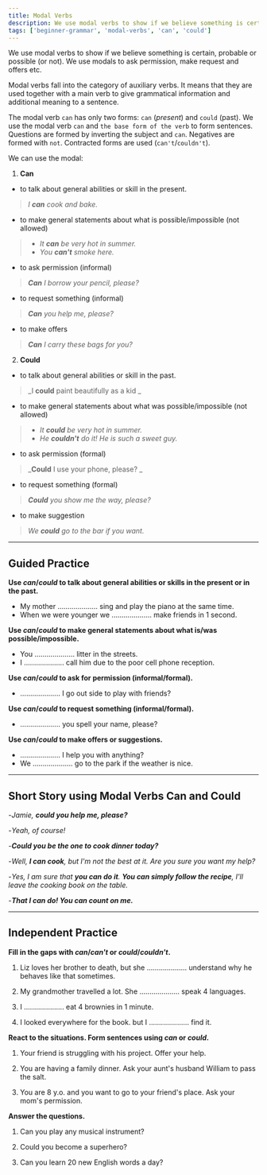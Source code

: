 ```yaml
---
title: Modal Verbs
description: We use modal verbs to show if we believe something is certain, probable or possible (or not). We use modals to ask permission, make request and offers etc
tags: ['beginner-grammar', 'modal-verbs', 'can', 'could']
---
```



We use modal verbs to show if we believe something is certain, probable or possible (or not). We use
modals to ask permission, make request and offers etc.

Modal verbs fall into the category of auxiliary verbs. It means that they are used together with a
main verb to give grammatical information and additional meaning to a sentence.

The modal verb `can` has only two forms: `can` (_present_) and `could` (past). We use the modal verb
`can` and `the base form of the verb` to form sentences. Questions are formed by inverting the
subject and `can`. Negatives are formed with `not`. Contracted forms are used (`can't`/`couldn't`).

We can use the modal:

1. **Can**

- to talk about general abilities or skill in the present.

> _I **can** cook and bake._

- to make general statements about what is possible/impossible (not allowed)

> - _It **can** be very hot in summer._
> - _You **can't** smoke here._

- to ask permission (informal)

> _**Can** I borrow your pencil, please?_

- to request something (informal)

> _**Can** you help me, please?_

- to make offers

> _**Can** I carry these bags for you?_

2. **Could**

- to talk about general abilities or skill in the past.

> _I **could** paint beautifully as a kid _

- to make general statements about what was possible/impossible (not allowed)

> - _It **could** be very hot in summer._
> - _He **couldn't** do it! He is such a sweet guy._

- to ask permission (formal)

> _**Could** I use your phone, please? _

- to request something (formal)

> _**Could** you show me the way, please?_

- to make suggestion

> _We **could** go to the bar if you want._

---

## Guided Practice

**Use _can_/_could_ to talk about general abilities or skills in the present or in the past.**

- My mother .................... sing and play the piano at the same time. <InfoTooltip label="can" />
- When we were younger we .................... make friends in 1 second. <InfoTooltip label="could" />

**Use _can_/_could_ to make general statements about what is/was possible/impossible.**

- You .................... litter in the streets. <InfoTooltip label="can't" />
- I .................... call him due to the poor cell phone reception. <InfoTooltip label="couldn't" />

**Use _can_/_could_ to ask for permission (informal/formal).**

- .................... I go out side to play with friends? <InfoTooltip label="Can" />

**Use _can_/_could_ to request something (informal/formal).**

- .................... you spell your name, please? <InfoTooltip label="Could" />

**Use _can_/_could_ to make offers or suggestions.**

- .................... I help you with anything? <InfoTooltip label="Can" />
- We .................... go to the park if the weather is nice. <InfoTooltip label="could" />

---

## Short Story using Modal Verbs Can and Could

-_Jamie, **could you help me, please?**_

-_Yeah, of course!_

-_**Could you be the one to cook dinner today?**_

-_Well, **I can cook**, but I'm not the best at it. Are you sure you want my help?_

-_Yes, I am sure that **you can do it**. **You can simply follow the recipe**, I'll leave the cooking book on the table._

-_**That I can do! You can count on me.**_

---

## Independent Practice

**Fill in the gaps with _can_/_can't_ or _could_/_couldn't_.**

1. Liz loves her brother to death, but she .................... understand why he behaves like that sometimes. <InfoTooltip label="can't" />

2. My grandmother travelled a lot. She .................... speak 4 languages. <InfoTooltip label="could" />

3. I .................... eat 4 brownies in 1 minute. <InfoTooltip label="can" />

4. I looked everywhere for the book. but I .................... find it. <InfoTooltip label="couldn't" />

**React to the situations. Form sentences using _can_ or _could_.**

1. Your friend is struggling with his project. Offer your help. <InfoTooltip label="I can help you with your project." />

2. You are having a family dinner. Ask your aunt's husband William to pass the salt. <InfoTooltip label="William, could you pass the salt, please?" />

3. You are 8 y.o. and you want to go to your friend's place. Ask your mom's permission. <InfoTooltip label="Mom, can I go to my friend's house, please?" />

**Answer the questions.**

1. Can you play any musical instrument? <InfoTooltip label="Yes, I can play guitar." />

2. Could you become a superhero? <InfoTooltip label="No, I couldn't become a superhero because I'm too anxious." />

3. Can you learn 20 new English words a day? <InfoTooltip label="Yes, I can learn 20 new English words a day." />
